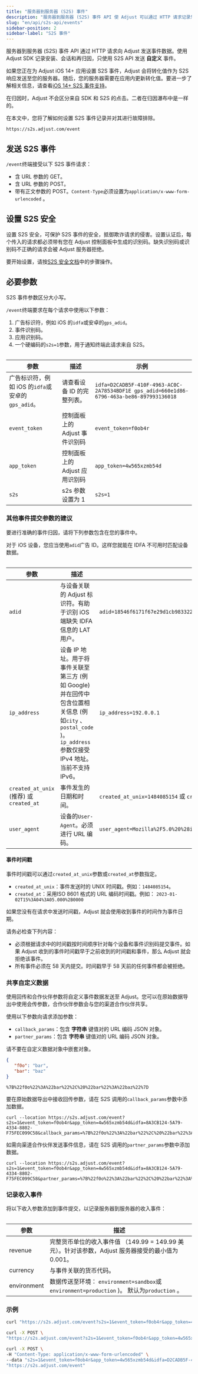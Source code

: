 ```yaml
---
title: "服务器到服务器 (S2S) 事件"
description: "服务器到服务器 (S2S) 事件 API 使 Adjust 可以通过 HTTP 请求记录您的事件。"
slug: "en/api/s2s-api/events"
sidebar-position: 2
sidebar-label: "S2S 事件"
---
```

服务器到服务器 \(S2S\) 事件 API 通过 HTTP 请求向 Adjust 发送事件数据。使用 Adjust SDK 记录安装、会话和再归因，只使用 S2S API 发送 **自定义** 事件。

如果您正在为 Adjust iOS 14\+ 应用设置 S2S 事件，Adjust 会将转化值作为 S2S 响应发送至您的服务器。随后，您的服务器需要在应用内更新转化值。要进一步了解相关信息，请查看[iOS 14\+ S2S 事件支持](https://help.adjust.com/en/article/support-for-s2s-events)。
<callout type="note"> 

在归因时，Adjust 不会区分来自 SDK 和 S2S 的点击。二者在归因瀑布中是一样的。
</Callout> 

在本文中，您将了解如何设置 S2S 事件记录并对其进行故障排除。

```text
https://s2s.adjust.com/event
```

发送 S2S 事件
---------

`/event`终端接受以下 S2S 事件请求：

* 含 URL 参数的 GET。
* 含 URL 参数的 POST。
* 带有正文参数的 POST。`Content-Type`必须设置为`application/x-www-form-urlencoded` 。

设置 S2S 安全
---------

设置 S2S 安全，可保护 S2S 事件的安全，抵御欺诈请求的侵害。设置认证后，每个传入的请求都必须带有您在 Adjust 控制面板中生成的识别码。缺失识别码或识别码不正确的请求会被 Adjust 服务器拒绝。

要开始设置，请按[S2S 安全文档](/en/api/s2s-api/security)中的步骤操作。

必要参数
----

<callout type="important"> 

S2S 事件参数区分大小写。
</Callout> 

`/event`终端要求在每个请求中使用以下参数：

1. 广告标识符，例如 iOS 的`idfa`或安卓的`gps_adid`。
2. 事件识别码。
3. 应用识别码。
4. 一个硬编码的`s2s=1`参数，用于通知终端此请求来自 S2S。

<table> 

|                 参数                  |         描述          |                                            示例                                             |
|-------------------------------------|---------------------|-------------------------------------------------------------------------------------------|
| 广告标识符，例如 iOS 的`idfa`或安卓的`gps_adid`。 | 请查看设备 ID 的完整列表。     | `idfa=D2CADB5F-410F-4963-AC0C-2A78534BDF1E gps_adid=660e1d86-6796-463a-be86-897993136018` |
| `event_token`                       | 控制面板上的 Adjust 事件识别码 | `event_token=f0ob4r`                                                                      |
| `app_token`                         | 控制面板上的 Adjust 应用识别码 | `app_token=4w565xzmb54d`                                                                  |
| `s2s`                               | s2s 参数设置为 1         | `s2s=1`                                                                                   |

</Table> 

### 其他事件提交参数的建议

要进行准确的事件归因，请将下列参数包含在您的事件中。
<callout type="important"> 

对于 iOS 设备，您应当使用`adid`广告 ID。这样您就能在 IDFA 不可用时匹配设备数据。
</Callout> <table> 

|                    参数                     |                                                            描述                                                             |                                                                                                     示例                                                                                                     |
|-------------------------------------------|---------------------------------------------------------------------------------------------------------------------------|------------------------------------------------------------------------------------------------------------------------------------------------------------------------------------------------------------|
| `adid`                                    | 与设备关联的 Adjust 标识符。有助于识别 iOS 端缺失 IDFA 信息的 LAT 用户。                                                                          | `adid=18546f6171f67e29d1cb983322ad1329`                                                                                                                                                                    |
| `ip_address`                              | 设备 IP 地址。用于将事件关联至第三方 \(例如 Google\) 并在回传中包含位置相关信息 \(例如`city` 、 `postal_code` \)。 `ip_address`参数仅接受 IPv4 地址。当前不支持 IPv6。 | `ip_address=192.0.0.1`                                                                                                                                                                                     |
| `created_at_unix` \(推荐\) 或 `created_at` | 事件发生的日期和时间。                                                                                                               | `created_at_unix=1484085154` 或 `created_at=2017-01-02T15:04:05.000+0000`                                                                                                                                   |
| `user_agent`                              | 设备的`User-Agent`。必须进行 URL 编码。                                                                                              | `user_agent=Mozilla%2F5.0%20%28iPhone%3B%20CPU%20iPhone%20OS%2016_6%20like%20Mac%20OS%20X%29%20AppleWebKit%2F605.1.15%20%28KHTML%2C%20like%20Gecko%29%20Version%2F16.5%20Mobile%2F15E148%20Safari%2F604.1` |

</Table> 

#### 事件时间戳

事件时间戳可以通过`created_at_unix`参数或`created_at`参数指定。

* `created_at_unix`：事件发送时的 UNIX 时间戳。例如：`1484085154`。
* `created_at`：采用ISO 8601 格式的 URL 编码时间戳。例如： `2023-01-02T15%3A04%3A05.000%2B0000`

<callout type="important"> 

如果您没有在请求中发送时间戳，Adjust 就会使用收到事件的时间作为事件日期。
</Callout> 

请务必检查下列内容：

* 必须根据请求中的时间戳按时间顺序针对每个设备和事件识别码提交事件。如果 Adjust 收到的事件时间戳早于之前收到的时间戳和事件，那么 Adjust 就会拒绝该事件。
* 所有事件必须在 58 天内提交。时间戳早于 58 天前的任何事件都会被拒绝。

### 共享自定义数据

使用回传和合作伙伴参数将自定义事件数据发送至 Adjust。您可以在原始数据导出中使用会传参数，合作伙伴参数会与您的渠道合作伙伴共享。

使用以下参数向请求添加参数：

* `callback_params`：包含 **字符串** 键值对的 URL 编码 JSON 对象。
* `partner_params`：包含 **字符串** 键值对的 URL 编码 JSON 对象。

<callout type="important"> 

请不要在自定义数据对象中嵌套对象。
</Callout> 

```json
{
   "f0o": "bar",
   "bar": "baz"
}
```

```text
%7B%22f0o%22%3A%22bar%22%2C%20%22bar%22%3A%22baz%22%7D
```

要在原始数据导出中接收回传参数，请在 S2S 调用的`callback_params`参数中添加数据。

```console
curl --location https://s2s.adjust.com/event?s2s=1&event_token=f0ob4r&app_token=4w565xzmb54d&idfa=8A3CB124-5A79-4334-8802-F75FEC099C58&callback_params=%7B%22f0o%22%3A%22bar%22%2C%20%22bar%22%3A%22baz%22%7D
```

如需向渠道合作伙伴发送事件信息，请在 S2S 调用的`partner_params`参数中添加数据。

```console
curl --location https://s2s.adjust.com/event?s2s=1&event_token=f0ob4r&app_token=4w565xzmb54d&idfa=8A3CB124-5A79-4334-8802-F75FEC099C58&partner_params=%7B%22f0o%22%3A%22bar%22%2C%20%22bar%22%3A%22baz%22%7D
```

### 记录收入事件

将以下收入参数添加到事件提交，以记录服务器到服务器的收入事件：
<table> 

|     参数      |                                       描述                                       |
|-------------|--------------------------------------------------------------------------------|
| revenue     | 完整货币单位的收入事件值 （149\.99 = 149\.99 美元）。针对该参数，Adjust 服务器接受的最小值为 0\.001。         |
| currency    | 与事件关联的货币代码。                                                                    |
| environment | 数据传送至环境： `environment=sandbox`或`environment=production` \)。 默认为`production` 。 |

</Table> 

### 示例

<tabs> <tab title="GET"> 

```sh
curl "https://s2s.adjust.com/event?s2s=1&event_token=f0ob4r&app_token=4w565xzmb54d&idfa=D2CADB5F-410F-4963-AC0C-2A78534BDF1E&created_at=2017-01-02T15%3A04%3A05Z%2B0200&callback_params=%7B%22f0o%22%3A%22bar%22%2C%20%22bar%22%3A%22baz%22%7D&partner_params=%7B%22f0o%22%3A%22bar%22%2C%20%22bar%22%3A%22baz%22%7D&currency=EUR&revenue=123.4&environment=sandbox"
```

</Tab> <tab title="含 URL 参数的 POST"> 

```sh
curl -X POST \
"https://s2s.adjust.com/event?s2s=1&event_token=f0ob4r&app_token=4w565xzmb54d&idfa=D2CADB5F-410F-4963-AC0C-2A78534BDF1E&created_at=2017-01-02T15%3A04%3A05Z%2B0200&callback_params=%7B%22f0o%22%3A%22bar%22%2C%20%22bar%22%3A%22baz%22%7D&partner_params=%7B%22f0o%22%3A%22bar%22%2C%20%22bar%22%3A%22baz%22%7D&currency=EUR&revenue=123.4&environment=sandbox"
```

</Tab> <tab title="含正文的 POST"> 

```sh
curl -X POST \
-H "Content-Type: application/x-www-form-urlencoded" \
--data "s2s=1&event_token=f0ob4r&app_token=4w565xzmb54d&idfa=D2CADB5F-410F-4963-AC0C-2A78534BDF1E&created_at=2017-01-02T15%3A04%3A05Z%2B0200&callback_params=%7B%22f0o%22%3A%22bar%22%2C%20%22bar%22%3A%22baz%22%7D&partner_params=%7B%22f0o%22%3A%22bar%22%2C%20%22bar%22%3A%22baz%22%7D&currency=EUR&revenue=123.4&environment=sandbox" \
"https://s2s.adjust.com/event"
```

</Tab> </Tabs>


